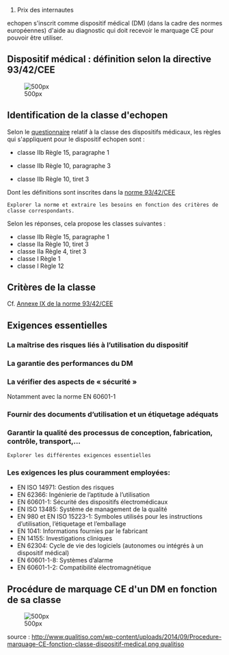 # Prix des internautes

echopen s'inscrit comme dispositif médical (DM) (dans la cadre des normes européennes) d'aide au diagnostic qui doit recevoir le marquage CE pour pouvoir être utiliser. 

== Dispositif médical : définition selon la directive 93/42/CEE ==

[[File:Définition-dispositif-médical.png | 500px]]

== Identification de la classe d'echopen ==
Selon le [http://www.eqms.io/#!/online-tools/medical-devices/93-42-EEC-classification questionnaire] relatif à la classe des dispositifs médicaux, les règles qui s'appliquent pour le dispositif echopen sont : 

* classe IIb Règle 15, paragraphe 1

* classe IIb Règle 10, paragraphe 3

* classe IIb Règle 10, tiret 3

Dont les définitions sont inscrites dans la [http://eur-lex.europa.eu/LexUriServ/LexUriServ.do?uri=CONSLEG:1993L0042:20071011:fr:PDF norme 93/42/CEE]
 Explorer la norme et extraire les besoins en fonction des critères de classe correspondants. 

Selon les réponses, cela propose les classes suivantes : 

* classe IIb Règle 15, paragraphe 1
* classe IIa Règle 10, tiret 3
* classe IIa Règle 4, tiret 3
* classe I Règle 1
* classe I Règle 12

== Critères de la classe ==

Cf. [http://www.qualitiso.com/documents/dispositifs-medicaux/dir%2093-42-CEE%20-%20annexe%20IX%20-%20classification%20des%20dispositifs%20medicaux.pdf Annexe IX de la norme 93/42/CEE]

== Exigences essentielles ==

=== La maîtrise des risques liés à l’utilisation du dispositif ===

=== La garantie des performances du DM ===

=== La vérifier des aspects de « sécurité » ===

Notamment avec la norme EN 60601-1

=== Fournir des documents d’utilisation et un étiquetage adéquats ===

=== Garantir la qualité des processus de conception, fabrication, contrôle, transport,…===

 Explorer les différentes exigences essentielles

=== Les exigences les plus couramment employées: ===

*EN ISO 14971:  Gestion des risques
*EN 62366: Ingénierie de l’aptitude à l’utilisation
*EN 60601-1: Sécurité des dispositifs électromédicaux
*EN ISO 13485: Système de management de la qualité
*EN 980 et EN ISO 15223-1: Symboles utilisés pour les instructions d’utilisation, l’étiquetage et l’emballage
*EN 1041: Informations fournies par le fabricant
*EN 14155: Investigations cliniques
*EN 62304: Cycle de vie des logiciels (autonomes ou intégrés à un dispositif médical)
*EN 60601-1-8: Systèmes d’alarme
*EN 60601-1-2: Compatibilité électromagnétique

== Procédure de marquage CE d'un DM en fonction de sa classe ==

[[File:Procedure-marquage-CE-fonction-classe-dispositif-medical.png | 500px]]

source : [[http://www.qualitiso.com/wp-content/uploads/2014/09/Procedure-marquage-CE-fonction-classe-dispositif-medical.png qualitiso]]